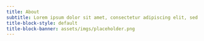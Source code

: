 ```yaml
---
title: About
subtitle: Lorem ipsum dolor sit amet, consectetur adipiscing elit, sed do eiusmod tempor incididunt ut labore et dolore magna aliqua.
title-block-style: default
title-block-banner: assets/imgs/placeholder.png
---
```

